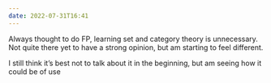 ```yaml
---
date: 2022-07-31T16:41
---
```


Always thought to do FP, learning set and category theory is unnecessary. Not quite there yet to have a strong opinion, but am starting to feel different.

I still think it’s best not to talk about it in the beginning, but am seeing how it could be of use
